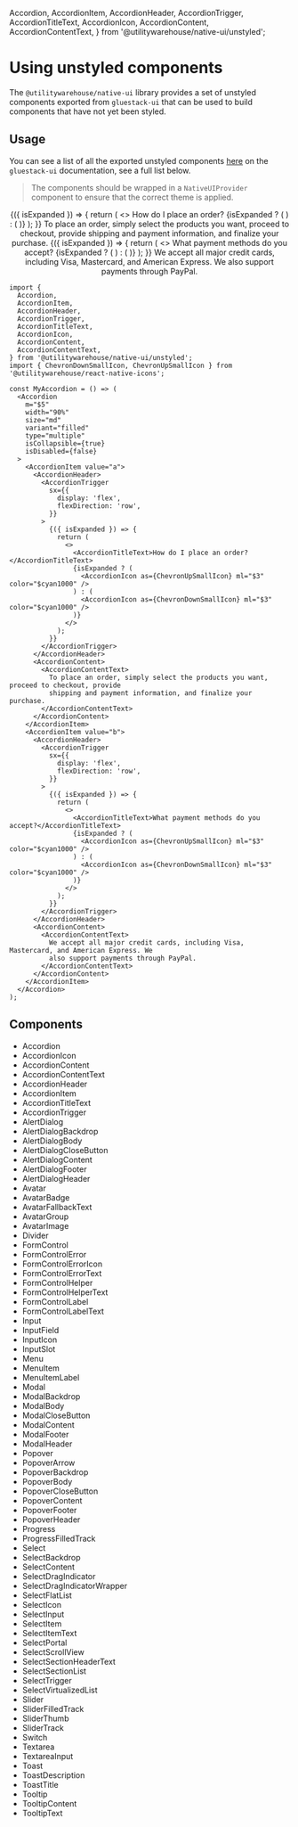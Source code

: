   Accordion,
  AccordionItem,
  AccordionHeader,
  AccordionTrigger,
  AccordionTitleText,
  AccordionIcon,
  AccordionContent,
  AccordionContentText,
} from '@utilitywarehouse/native-ui/unstyled';

<Meta title="Native UI / Components / unstyled" />

<BackToTopButton />

# Using unstyled components

The `@utilitywarehouse/native-ui` library provides a set of unstyled components exported from `gluestack-ui` that
can be used to build components that have not yet been styled.

<NativeUIProvider>
  <Alert
    text="The unstyled components are not styled and should be used with caution. They are intended to be used to support engineers when a component isn't build yet so they can align with the gluestack-ui api."
    mb="$4"
  />
  <Alert
    colorScheme="warning"
    text="These compoenents will be relpaced in minor release versions and moved to the main library code."
    mb="$4"
  />
</NativeUIProvider>

## Usage

You can see a list of all the exported unstyled components [here](https://gluestack.io/ui/docs/components/typography/heading)
on the `gluestack-ui` documentation, see a full list below.

> The components should be wrapped in a `NativeUIProvider` component to ensure that the correct theme is applied.

<Canvas>
  <NativeUIProvider>
    <Center>
      <Accordion
        m="$5"
        width="90%"
        size="md"
        variant="filled"
        type="multiple"
        isCollapsible={true}
        isDisabled={false}
      >
        <AccordionItem value="a">
          <AccordionHeader>
            <AccordionTrigger
              sx={{
                display: 'flex',
                flexDirection: 'row',
              }}
            >
              {({ isExpanded }) => {
                return (
                  <>
                    <AccordionTitleText>How do I place an order?</AccordionTitleText>
                    {isExpanded ? (
                      <AccordionIcon as={ChevronUpSmallIcon} ml="$3" color="$cyan1000" />
                    ) : (
                      <AccordionIcon as={ChevronDownSmallIcon} ml="$3" color="$cyan1000" />
                    )}
                  </>
                );
              }}
            </AccordionTrigger>
          </AccordionHeader>
          <AccordionContent>
            <AccordionContentText>
              To place an order, simply select the products you want, proceed to checkout, provide
              shipping and payment information, and finalize your purchase.
            </AccordionContentText>
          </AccordionContent>
        </AccordionItem>
        <AccordionItem value="b">
          <AccordionHeader>
            <AccordionTrigger
              sx={{
                display: 'flex',
                flexDirection: 'row',
              }}
            >
              {({ isExpanded }) => {
                return (
                  <>
                    <AccordionTitleText>What payment methods do you accept?</AccordionTitleText>
                    {isExpanded ? (
                      <AccordionIcon as={ChevronUpSmallIcon} ml="$3" color="$cyan1000" />
                    ) : (
                      <AccordionIcon as={ChevronDownSmallIcon} ml="$3" color="$cyan1000" />
                    )}
                  </>
                );
              }}
            </AccordionTrigger>
          </AccordionHeader>
          <AccordionContent>
            <AccordionContentText>
              We accept all major credit cards, including Visa, Mastercard, and American Express. We
              also support payments through PayPal.
            </AccordionContentText>
          </AccordionContent>
        </AccordionItem>
      </Accordion>
    </Center>
  </NativeUIProvider>
</Canvas>

```tsx
import {
  Accordion,
  AccordionItem,
  AccordionHeader,
  AccordionTrigger,
  AccordionTitleText,
  AccordionIcon,
  AccordionContent,
  AccordionContentText,
} from '@utilitywarehouse/native-ui/unstyled';
import { ChevronDownSmallIcon, ChevronUpSmallIcon } from '@utilitywarehouse/react-native-icons';

const MyAccordion = () => (
  <Accordion
    m="$5"
    width="90%"
    size="md"
    variant="filled"
    type="multiple"
    isCollapsible={true}
    isDisabled={false}
  >
    <AccordionItem value="a">
      <AccordionHeader>
        <AccordionTrigger
          sx={{
            display: 'flex',
            flexDirection: 'row',
          }}
        >
          {({ isExpanded }) => {
            return (
              <>
                <AccordionTitleText>How do I place an order?</AccordionTitleText>
                {isExpanded ? (
                  <AccordionIcon as={ChevronUpSmallIcon} ml="$3" color="$cyan1000" />
                ) : (
                  <AccordionIcon as={ChevronDownSmallIcon} ml="$3" color="$cyan1000" />
                )}
              </>
            );
          }}
        </AccordionTrigger>
      </AccordionHeader>
      <AccordionContent>
        <AccordionContentText>
          To place an order, simply select the products you want, proceed to checkout, provide
          shipping and payment information, and finalize your purchase.
        </AccordionContentText>
      </AccordionContent>
    </AccordionItem>
    <AccordionItem value="b">
      <AccordionHeader>
        <AccordionTrigger
          sx={{
            display: 'flex',
            flexDirection: 'row',
          }}
        >
          {({ isExpanded }) => {
            return (
              <>
                <AccordionTitleText>What payment methods do you accept?</AccordionTitleText>
                {isExpanded ? (
                  <AccordionIcon as={ChevronUpSmallIcon} ml="$3" color="$cyan1000" />
                ) : (
                  <AccordionIcon as={ChevronDownSmallIcon} ml="$3" color="$cyan1000" />
                )}
              </>
            );
          }}
        </AccordionTrigger>
      </AccordionHeader>
      <AccordionContent>
        <AccordionContentText>
          We accept all major credit cards, including Visa, Mastercard, and American Express. We
          also support payments through PayPal.
        </AccordionContentText>
      </AccordionContent>
    </AccordionItem>
  </Accordion>
);
```

## Components

- Accordion
- AccordionIcon
- AccordionContent
- AccordionContentText
- AccordionHeader
- AccordionItem
- AccordionTitleText
- AccordionTrigger
- AlertDialog
- AlertDialogBackdrop
- AlertDialogBody
- AlertDialogCloseButton
- AlertDialogContent
- AlertDialogFooter
- AlertDialogHeader
- Avatar
- AvatarBadge
- AvatarFallbackText
- AvatarGroup
- AvatarImage
- Divider
- FormControl
- FormControlError
- FormControlErrorIcon
- FormControlErrorText
- FormControlHelper
- FormControlHelperText
- FormControlLabel
- FormControlLabelText
- Input
- InputField
- InputIcon
- InputSlot
- Menu
- MenuItem
- MenuItemLabel
- Modal
- ModalBackdrop
- ModalBody
- ModalCloseButton
- ModalContent
- ModalFooter
- ModalHeader
- Popover
- PopoverArrow
- PopoverBackdrop
- PopoverBody
- PopoverCloseButton
- PopoverContent
- PopoverFooter
- PopoverHeader
- Progress
- ProgressFilledTrack
- Select
- SelectBackdrop
- SelectContent
- SelectDragIndicator
- SelectDragIndicatorWrapper
- SelectFlatList
- SelectIcon
- SelectInput
- SelectItem
- SelectItemText
- SelectPortal
- SelectScrollView
- SelectSectionHeaderText
- SelectSectionList
- SelectTrigger
- SelectVirtualizedList
- Slider
- SliderFilledTrack
- SliderThumb
- SliderTrack
- Switch
- Textarea
- TextareaInput
- Toast
- ToastDescription
- ToastTitle
- Tooltip
- TooltipContent
- TooltipText

